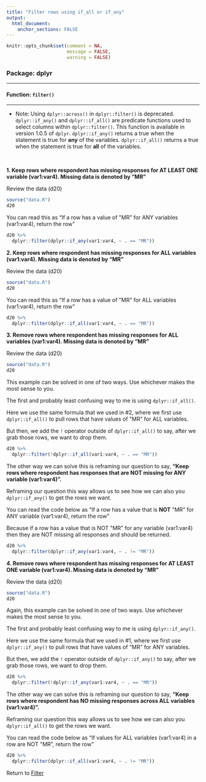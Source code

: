 ```yaml
---
title: "Filter rows using if_all or if_any"
output: 
  html_document:
    anchor_sections: FALSE
---
```


```r
knitr::opts_chunk$set(comment = NA,
                      message = FALSE,
                      warning = FALSE)
```


### Package: dplyr

---

#### Function: `filter()`

---

* Note: Using `dplyr::across()` in `dplyr::filter()` is deprecated. `dplyr::if_any()` and `dplyr::if_all()` are predicate functions used to select columns within `dplyr::filter()`. This function is available in version 1.0.5 of `dplyr`. `dplyr::if_any()` returns a true when the statement is true for **any** of the variables. `dplyr::if_all()` returns a true when the statement is true for **all** of the variables.


<br>

**1\. Keep rows where respondent has missing responses for AT LEAST ONE variable (var1:var4). Missing data is denoted by "MR"**

Review the data (d20)

```r

source("data.R")
d20

```

You can read this as "If a row has a value of \"MR" for ANY variables (var1:var4), return the row"


```r

d20 %>%
  dplyr::filter(dplyr::if_any(var1:var4, ~ . == "MR"))

```

**2\. Keep rows where respondent has missing responses for ALL variables (var1:var4). Missing data is denoted by "MR"**

Review the data (d20)

```r

source("data.R")
d20

```

You can read this as "If a row has a value of \"MR" for ALL variables (var1:var4), return the row"

```r

d20 %>%
  dplyr::filter(dplyr::if_all(var1:var4, ~ . == "MR"))

```

**3\. Remove rows where respondent has missing responses for ALL variables (var1:var4). Missing data is denoted by "MR"**

Review the data (d20)

```r

source("data.R")
d20

```

This example can be solved in one of two ways. Use whichever makes the most sense to you.

The first and probably least confusing way to me is using `dplyr::if_all()`.

Here we use the same formula that we used in #2, where we first use `dplyr::if_all()` to pull rows that have values of \"MR" for ALL variables. 

But then, we add the `!` operator outside of `dplyr::if_all()` to say, after we grab those rows, we want to drop them.

```r

d20 %>%
  dplyr::filter(!dplyr::if_all(var1:var4, ~ . == "MR"))

```

The other way we can solve this is reframing our question to say, **"Keep rows where respondent has responses that are NOT missing for ANY variable (var1:var4)".**

Reframing our question this way allows us to see how we can also you `dplyr::if_any()` to get the rows we want.

You can read the code below as "If a row has a value that is **NOT** \"MR" for ANY variable (var1:var4), return the row"

Because if a row has a value that is NOT \"MR" for any variable (var1:var4) then they are NOT missing all responses and should be returned.

```r

d20 %>%
  dplyr::filter(dplyr::if_any(var1:var4, ~ . != "MR"))

```


**4\. Remove rows where respondent has missing responses for AT LEAST ONE variable (var1:var4). Missing data is denoted by "MR"**

Review the data (d20)

```r

source("data.R")
d20

```

Again, this example can be solved in one of two ways. Use whichever makes the most sense to you.

The first and probably least confusing way to me is using `dplyr::if_any()`.

Here we use the same formula that we used in #1, where we first use `dplyr::if_any()` to pull rows that have values of \"MR" for ANY variables. 

But then, we add the `!` operator outside of `dplyr::if_any()` to say, after we grab those rows, we want to drop them.

```r

d20 %>%
  dplyr::filter(!dplyr::if_any(var1:var4, ~ . == "MR"))

```

The other way we can solve this is reframing our question to say, **"Keep rows where respondent has NO missing responses across ALL variables (var1:var4)".**

Reframing our question this way allows us to see how we can also you `dplyr::if_all()` to get the rows we want.

You can read the code below as “If values for ALL variables (var1:var4) in a row are NOT \"MR”, return the row”


```r

d20 %>%
  dplyr::filter(dplyr::if_all(var1:var4, ~ . != "MR"))

```



Return to [Filter](https://github.com/Cghlewis/data-wrangling-functions/wiki/Filter)
